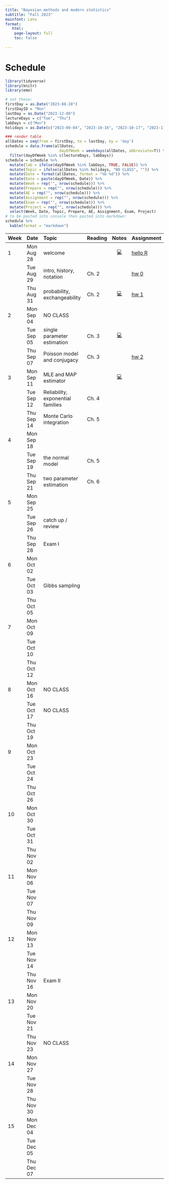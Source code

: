 ```yaml
---
title: "Bayesian methods and modern statistics"
subtitle: "Fall 2023"
mainfont: Lato
format: 
   html: 
    page-layout: full
    toc: false
  
---
```


# Schedule

```r
library(tidyverse)
library(knitr)
library(emo)
```

```r
# set these:
firstDay = as.Date("2023-08-28")
firstDayID = "Mon"
lastDay = as.Date("2023-12-08")
lectureDays = c("Tue", "Thu")
labDays = c("Mon")
holidays = as.Date(c("2023-09-04", "2023-10-16", "2023-10-17", "2023-11-22", "2023-11-23", "2023-11-24"))

### render table
allDates = seq(from = firstDay, to = lastDay, by = 'day')
schedule = data.frame(allDates,
                        dayOfWeek = weekdays(allDates, abbreviate=T)) %>%
  filter(dayOfWeek %in% c(lectureDays, labDays))
schedule = schedule %>%
  mutate(lab = ifelse(dayOfWeek %in% labDays, TRUE, FALSE)) %>%
  mutate(Topic = ifelse(allDates %in% holidays, "NO CLASS", "")) %>%
  mutate(Date = format(allDates, format = "%b %d")) %>%
  mutate(Date = paste(dayOfWeek, Date)) %>%
  mutate(Week = rep("", nrow(schedule))) %>%
  mutate(Prepare = rep("", nrow(schedule))) %>%
  mutate(AE = rep("", nrow(schedule))) %>%
  mutate(Assignment = rep("", nrow(schedule))) %>%
  mutate(Exam = rep("", nrow(schedule))) %>%
  mutate(Project = rep("", nrow(schedule))) %>%
  select(Week, Date, Topic, Prepare, AE, Assignment, Exam, Project)
# to be pasted into console then pasted into markdown:
schedule %>%
  kable(format = "markdown")
```

| Week | Date       | Topic                        | Reading | Notes | Assignment |
|:-----|:-----------|:----------------------------------|-----|:------:|:-----------|
| 1    | Mon Aug 28 | welcome                     |         | [💻](/slides/lab0-welcome.html)       | [hello R](/labs/lab0.html)           |
|      | Tue Aug 29 | intro, history, notation          | Ch. 2   |       | [hw 0](/hw/hw00.html)            |
|      | Thu Aug 31 | probability, exchangeability | Ch. 2   |[💻](/notes/probability.html)       |  [hw 1](/hw/hw01.html)          |
| 2    | Mon Sep 04 | NO CLASS                     |         |       |            |
|      | Tue Sep 05 | single parameter estimation                             | Ch. 3        | [💻](/notes/estimation1.html) |       |            |
|      | Thu Sep 07 | Poisson model and conjugacy                             | Ch. 3         |        | [hw 2](/hw/hw02.html)           |
| 3    | Mon Sep 11 | MLE and MAP estimator                              |         | [💻](/slides/lab1.html)      |            |
|      | Tue Sep 12 | Reliability, exponential families                            | Ch. 4        |       |            |
|      | Thu Sep 14 |  Monte Carlo integration                         | Ch. 5        |       |            |
| 4    | Mon Sep 18 |                              |         |       |            |
|      | Tue Sep 19 | the normal model                            | Ch. 5        |       |            |
|      | Thu Sep 21 | two parameter estimation                           | Ch. 6        |       |            |
| 5    | Mon Sep 25 |                              |         |       |            |
|      | Tue Sep 26 | catch up / review                            |         |       |            |
|      | Thu Sep 28 | Exam I                             |         |       |            |
| 6    | Mon Oct 02 |                              |         |       |            |
|      | Tue Oct 03 | Gibbs sampling                             |         |       |            |
|      | Thu Oct 05 |                              |         |       |            |
| 7    | Mon Oct 09 |                              |         |       |            |
|      | Tue Oct 10 |                              |         |       |            |
|      | Thu Oct 12 |                              |         |       |            |
| 8    | Mon Oct 16 | NO CLASS                     |         |       |            |
|      | Tue Oct 17 | NO CLASS                     |         |       |            |
|      | Thu Oct 19 |                              |         |       |            |
| 9    | Mon Oct 23 |                              |         |       |            |
|      | Tue Oct 24 |                              |         |       |            |
|      | Thu Oct 26 |                              |         |       |            |
| 10   | Mon Oct 30 |                              |         |       |            |
|      | Tue Oct 31 |                              |         |       |            |
|      | Thu Nov 02 |                              |         |       |            |
| 11   | Mon Nov 06 |                              |         |       |            |
|      | Tue Nov 07 |                              |         |       |            |
|      | Thu Nov 09 |                              |         |       |            |
| 12   | Mon Nov 13 |                              |         |       |            |
|      | Tue Nov 14 |                              |         |       |            |
|      | Thu Nov 16 |  Exam II                            |         |       |            |
| 13   | Mon Nov 20 |                              |         |       |            |
|      | Tue Nov 21 |                              |         |       |            |
|      | Thu Nov 23 | NO CLASS                     |         |       |            |
| 14   | Mon Nov 27 |                              |         |       |            |
|      | Tue Nov 28 |                              |         |       |            |
|      | Thu Nov 30 |                              |         |       |            |
| 15   | Mon Dec 04 |                              |         |       |            |
|      | Tue Dec 05 |                              |         |       |            |
|      | Thu Dec 07 |                              |         |       |            |

<!-- | Week | Date       | Topic                                  |              Notes              | Lab                      | Exam                                  | Project | -->

<!-- |:----------|:----------|:----------|:---------:|:----------|:----------|:----------| -->

<!-- | 0    | Fri Jan 13 | welcome                                |  [💻](/slides/01-welcome.html)  |                          |                                       |         | -->

<!-- | 1    | Tue Jan 17 | git                                    | [💻](/slides/lab0-welcome.html) | [lab 0](/labs/lab0.html) |                                       |         | -->

<!-- |      | Wed Jan 18 | control flow, loops and functions      |    [💻](/slides/lec02.html)     |                          |                                       |         | -->

<!-- |      | Fri Jan 20 | NAs, lists, NULL and attributes        |    [💻](/slides/lec03.html)     |                          |                                       |         | -->

<!-- | 2    | Tue Jan 24 | if it's a function, fix it             |                                 | [lab 1](/labs/lab1.html) |                                       |         | -->

<!-- |      | Wed Jan 25 | object oriented programming            |    [💻](/slides/lec04.html)     |                          |                                       |         | -->

<!-- |      | Fri Jan 27 | tidy data and dplyr                    |    [💻](/slides/lec05.html)     |                          |                                       |         | -->

<!-- | 3    | Tue Jan 31 | computational masonry                  |                                 | [lab 2](/labs/lab2.html) |                                       |         | -->

<!-- |      | Wed Feb 01 | subsetting                             |    [💻](/slides/lec06.html)     |                          |                                       |         | -->

<!-- |      | Fri Feb 03 | ggplot2                                |    [💻](/slides/lec07.html)     |                          |                                       |         | -->

<!-- | 4    | Tue Feb 07 | dream of plots                         |                                 | [lab 3](/labs/lab3.html) |                                       |         | -->

<!-- |      | Wed Feb 08 | functional programming and purrr       |    [💻](/slides/lec08.html)     |                          |                                       |         | -->

<!-- |      | Fri Feb 10 | regular expressions                    |    [💻](/slides/lec09.html)     |                          |                                       |         | -->

<!-- | 5    | Tue Feb 14 | wrangling the written word             |                                 | [lab 4](/labs/lab4.html) |                                       |         | -->

<!-- |      | Wed Feb 15 | catch-up                               |                                 |                          |                                       |         | -->

<!-- |      | Fri Feb 17 | review / questions / exam              |                                 |                          | [exam 1 release](/exams/exam01.html) |         | -->

<!-- | 6    | Tue Feb 21 | no lab: exam 1                         |                                 |                |   exam 1 due                                    |         | -->

<!-- |      | Wed Feb 22 | complexity and parallelization |  [💻](/slides/lec10.html)                                |                          |                                       |         | -->

<!-- |      | Fri Feb 24 | intro to optimization          |  [💻](/slides/lec11.html)                                |                          |                                       |         | -->

<!-- | 7    | Tue Feb 28 | where's zero?                                       |                                 | [lab 5](/labs/lab5.html)                         |                                       |         | -->

<!-- |      | Wed Mar 01 | Newton-Raphson                  |[💻](/slides/lec12.html)                                  |                          |                                       |         | -->

<!-- |      | Fri Mar 03 | Newton-Raphson examples           |                                 |                          |                                       |         | -->

<!-- | 8    | Tue Mar 07 |  continue lab                                      |                                 |                          |                                       |         | -->

<!-- |      | Wed Mar 08 | MM principles   |   [💻](/slides/lec13.html)                              |                          |                                       |         | -->

<!-- |      | Fri Mar 10 | MM example                        |   [💻](/slides/lec14.html)                              |                          |                                       |         | -->

<!-- | 9    | Tue Mar 14 | NO CLASS: Spring break                 |                                 |                          |                                       |         | -->

<!-- |      | Wed Mar 15 | NO CLASS: Spring break                 |                                 |                          |                                       |         | -->

<!-- |      | Fri Mar 17 | NO CLASS: Spring break                 |                                 |                          |                                       |         | -->

<!-- | 10   | Tue Mar 21 | ascend the likelihood                                      |                                 | [lab 6](/labs/lab6.html)                          |                                       |         | -->

<!-- |      | Wed Mar 22 | EM algorithm                      | [💻](/slides/lec15.html)                                 |                          |                                       |         | -->

<!-- |      | Fri Mar 24 | Monte Carlo integration                          |  [💻](/slides/lec16.html)                                |                          |                                       |         | -->

<!-- | 11   | Tue Mar 28 | continue lab                                       |                                 |                          |                                       |         | -->

<!-- |      | Wed Mar 29 | importance sampling                                 | [💻](/slides/lec17.html)                                 |                          |                                       |         | -->

<!-- |      | Fri Mar 31 | review / questions / exam                          |                                 |                          |   [exam 2 release](/exams/exam02.html)                                     |          | -->

<!-- | 12   | Tue Apr 04 |  no lab: exam 2                                       |                               |                          |  exam 2 due                                     |         | -->

<!-- |      | Wed Apr 05 |  shiny I                 |  [💻](/slides/lec18.html)                                |                          |                                       |         | -->

<!-- |      | Fri Apr 07 | shiny II              |                                 |                          |                                       |         | -->

<!-- | 13   | Tue Apr 11 | shiny dashboard                                  |                                 |               [on GitHub](https://github.com/orgs/sta323-sp23/repositories)         |                                  |         | -->

<!-- |      | Wed Apr 12 | SQL                 |                                 |                          |                                       |         | -->

<!-- |      | Fri Apr 14 | project tips                          |                                 |                          |                                       |         | -->

<!-- | 14   | Tue Apr 18 | project workday                                     |                                 |                          |                                       |         | -->

<!-- |      | Wed Apr 19 | APIs                                   |   [💻](/slides/lec20.html)                               |                          |                                       |         | -->

<!-- |      | Fri Apr 21 | covariance & PCA                                    | [💻](/slides/lec21.html)                                |                          |                                       |         | -->

<!-- | 15   | Tue Apr 25 | project presentations              |                                 |                          |                                       |         | -->

<!-- |      | Wed Apr 26 | special topic: cryptanalysis                         |  [💻](/slides/lec22.html)                               |                          |                                       |         | -->
